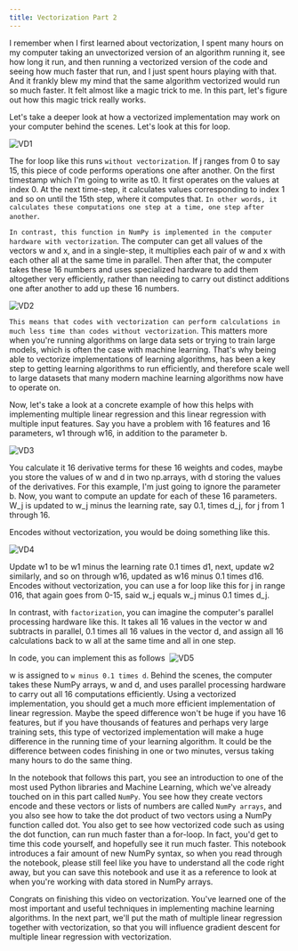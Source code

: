 ```yaml
---
title: Vectorization Part 2
---
```



I remember when I first learned about vectorization, I spent many hours on my computer taking an unvectorized version of an algorithm running it, see how long it run, and then running a vectorized version of the code and seeing how much faster that run, and I just spent hours playing with that. And it frankly blew my mind that the same algorithm vectorized would run so much faster. It felt almost like a magic trick to me. In this part, let's figure out how this magic trick really works. 

Let's take a deeper look at how a vectorized implementation may work on your computer behind the scenes. Let's look at this for loop. 

![VD1](/SL/MLR/VD1.png)

The for loop like this runs `without vectorization`. If j ranges from 0 to say 15, this piece of code performs operations one after another. On the first timestamp which I'm going to write as t0. It first operates on the values at index 0. At the next time-step, it calculates values corresponding to index 1 and so on until the 15th step, where it computes that. `In other words, it calculates these computations one step at a time, one step after another`. 

`In contrast, this function in NumPy is implemented in the computer hardware with vectorization`. The computer can get all values of the vectors w and x, and in a single-step, it multiplies each pair of w and x with each other all at the same time in parallel. Then after that, the computer takes these 16 numbers and uses specialized hardware to add them altogether very efficiently, rather than needing to carry out distinct additions one after another to add up these 16 numbers.

![VD2](/SL/MLR/VD2.png)

`This means that codes with vectorization can perform calculations in much less time than codes without vectorization`. This matters more when you're running algorithms on large data sets or trying to train large models, which is often the case with machine learning. That's why being able to vectorize implementations of learning algorithms, has been a key step to getting learning algorithms to run efficiently, and therefore scale well to large datasets that many modern machine learning algorithms now have to operate on. 

Now, let's take a look at a concrete example of how this helps with implementing multiple linear regression and this linear regression with multiple input features. Say you have a problem with 16 features and 16 parameters, w1 through w16, in addition to the parameter b. 

![VD3](/SL/MLR/VD3.png)

You calculate it 16 derivative terms for these 16 weights and codes, maybe you store the values of w and d in two np.arrays, with d storing the values of the derivatives. For this example, I'm just going to ignore the parameter b. Now, you want to compute an update for each of these 16 parameters. W_j is updated to w_j minus the learning rate, say 0.1, times d_j, for j from 1 through 16. 

Encodes without vectorization, you would be doing something like this. 

![VD4](/SL/MLR/VD4.png)

Update w1 to be w1 minus the learning rate 0.1 times d1, next, update w2 similarly, and so on through w16, updated as w16 minus 0.1 times d16. Encodes without vectorization, you can use a for loop like this for j in range 016, that again goes from 0-15, said w_j equals w_j minus 0.1 times d_j. 

In contrast, with `factorization`, you can imagine the computer's parallel processing hardware like this. It takes all 16 values in the vector w and subtracts in parallel, 0.1 times all 16 values in the vector d, and assign all 16 calculations back to w all at the same time and all in one step.

In code, you can implement this as follows
​
![VD5](/SL/MLR/VD5.png)

w is assigned to `w minus 0.1 times d`. Behind the scenes, the computer takes these NumPy arrays, w and d, and uses parallel processing hardware to carry out all 16 computations efficiently. Using a vectorized implementation, you should get a much more efficient implementation of linear regression. Maybe the speed difference won't be huge if you have 16 features, but if you have thousands of features and perhaps very large training sets, this type of vectorized implementation will make a huge difference in the running time of your learning algorithm. It could be the difference between codes finishing in one or two minutes, versus taking many hours to do the same thing. 

In the notebook that follows this part, you see an introduction to one of the most used Python libraries and Machine Learning, which we've already touched on in this part called `NumPy`. You see how they create vectors encode and these vectors or lists of numbers are called `NumPy arrays`, and you also see how to take the dot product of two vectors using a NumPy function called dot. You also get to see how vectorized code such as using the dot function, can run much faster than a for-loop. In fact, you'd get to time this code yourself, and hopefully see it run much faster. This notebook introduces a fair amount of new NumPy syntax, so when you read through the notebook, please still feel like you have to understand all the code right away, but you can save this notebook and use it as a reference to look at when you're working with data stored in NumPy arrays. 

Congrats on finishing this video on vectorization. You've learned one of the most important and useful techniques in implementing machine learning algorithms. In the next part, we'll put the math of multiple linear regression together with vectorization, so that you will influence gradient descent for multiple linear regression with vectorization.
